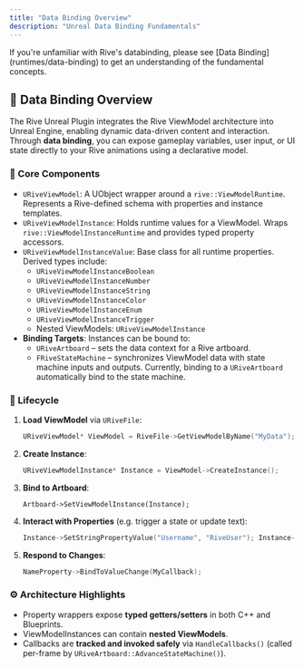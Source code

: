 ```yaml
---
title: "Data Binding Overview"
description: "Unreal Data Binding Fundamentals"
---
```


<Note>
  If you're unfamiliar with Rive's databinding, please see [Data Binding](runtimes/data-binding) to get an understanding of the fundamental concepts.
</Note>

## 🔧 Data Binding Overview

The Rive Unreal Plugin integrates the Rive ViewModel architecture into Unreal Engine, enabling dynamic data-driven content and interaction. Through **data binding**, you can expose gameplay variables, user input, or UI state directly to your Rive animations using a declarative model.

### 🔩 Core Components

- `URiveViewModel`: A UObject wrapper around a `rive::ViewModelRuntime`. Represents a Rive-defined schema with properties and instance templates.
- `URiveViewModelInstance`: Holds runtime values for a ViewModel. Wraps `rive::ViewModelInstanceRuntime` and provides typed property accessors.
- `URiveViewModelInstanceValue`: Base class for all runtime properties. Derived types include:
  - `URiveViewModelInstanceBoolean`
  - `URiveViewModelInstanceNumber`
  - `URiveViewModelInstanceString`
  - `URiveViewModelInstanceColor`
  - `URiveViewModelInstanceEnum`
  - `URiveViewModelInstanceTrigger`
  - Nested ViewModels: `URiveViewModelInstance`
- **Binding Targets**: Instances can be bound to:
  - `URiveArtboard` – sets the data context for a Rive artboard.
  - `FRiveStateMachine` – synchronizes ViewModel data with state machine inputs and outputs. Currently, binding to a `URiveArtboard` automatically bind to the state machine.

### 🔄 Lifecycle

1. **Load ViewModel** via `URiveFile`:

   ```cpp
   URiveViewModel* ViewModel = RiveFile->GetViewModelByName("MyData"); 
   ```
2. **Create Instance**:

   ```cpp
   URiveViewModelInstance* Instance = ViewModel->CreateInstance(); 
   ```
3. **Bind to Artboard**:

   ```
   Artboard->SetViewModelInstance(Instance);
   ```
4. **Interact with Properties** (e.g. trigger a state or update text):

   ```cpp
   Instance->SetStringPropertyValue("Username", "RiveUser"); Instance->FireTriggerProperty("Login"); 
   ```
5. **Respond to Changes**:

   ```cpp
   NameProperty->BindToValueChange(MyCallback); 
   ```

### ⚙️ Architecture Highlights

- Property wrappers expose **typed getters/setters** in both C\+\+ and Blueprints.
- ViewModelInstances can contain **nested ViewModels**.
- Callbacks are **tracked and invoked safely** via `HandleCallbacks()` (called per-frame by `URiveArtboard::AdvanceStateMachine()`).